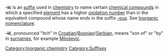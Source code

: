{{Table_Suffixes}}

'''-ic''' is an [[suffix]] used in [[chemistry]] to name certain [[compound|chemical compound]]s in which a specified [[element]] has a higher [[oxidation number]] than in the equivalent compound whose name ends in the suffix [[-ous]]. See [[Inorganic nomenclature]].

'''-ić''', pronounced "itch" in [[Croatian language|Croatian]]/[[Bosnian language|Bosnian]]/[[Serbian language|Serbian]], means "son of" or "by" in [[surname]]s, for example [[Slobodan Milošević|Milošević]].


[[Category:Inorganic chemistry]]
[[Category:Suffixes]]